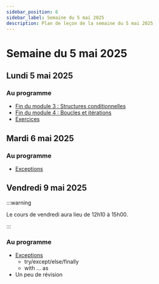 ```yaml
---
sidebar_position: 6
sidebar_label: Semaine du 5 mai 2025
description: Plan de leçon de la semaine du 5 mai 2025
---
```


# Semaine du 5 mai 2025

## Lundi 5 mai 2025

### Au programme
- [Fin du module 3 : Structures conditionnelles](https://archambaultv-prof.github.io/programmation-python/docs/stuctures_controles/conditions)
- [Fin du module 4 : Boucles et itérations](https://archambaultv-prof.github.io/programmation-python/docs/stuctures_controles/boucle_for)
- [Exercices](https://archambaultv-prof.github.io/programmation-python/docs/category/exercices-1)

## Mardi 6 mai 2025

### Au programme

- [Exceptions](https://archambaultv-prof.github.io/programmation-python/docs/category/exceptions)

## Vendredi 9 mai 2025

:::warning

Le cours de vendredi aura lieu de 12h10 à 15h00.

:::

### Au programme

- [Exceptions](https://archambaultv-prof.github.io/programmation-python/docs/category/exceptions)
    - try/except/else/finally
    - with ... as
- Un peu de révision